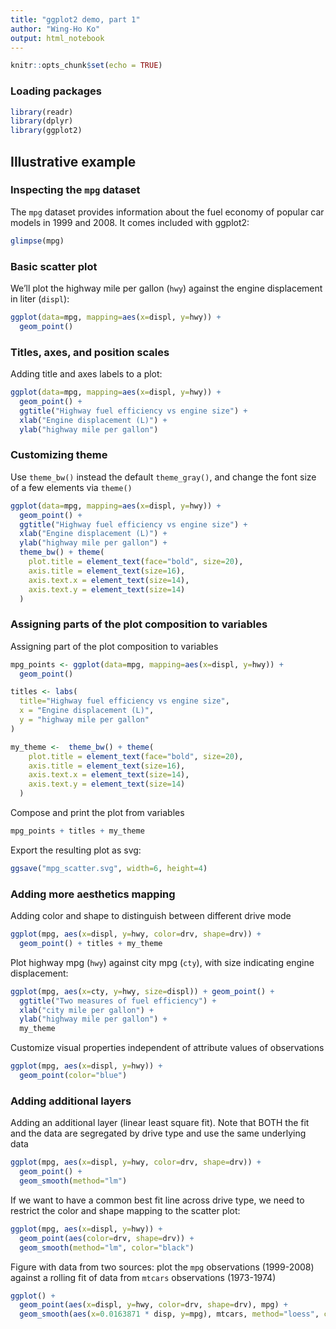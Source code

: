 ```yaml
---
title: "ggplot2 demo, part 1"
author: "Wing-Ho Ko"
output: html_notebook
---
```


```r
knitr::opts_chunk$set(echo = TRUE)
```

### Loading packages

```r
library(readr)
library(dplyr)
library(ggplot2)
```

## Illustrative example

### Inspecting the `mpg` dataset

The `mpg` dataset provides information about the fuel economy of popular car models in 1999 and 2008. It comes included with ggplot2:

```r
glimpse(mpg)
```

### Basic scatter plot

We'll plot the highway mile per gallon (`hwy`) against the engine displacement in liter (`displ`):

```r
ggplot(data=mpg, mapping=aes(x=displ, y=hwy)) + 
  geom_point()
```

### Titles, axes, and position scales

Adding title and axes labels to a plot:

```r
ggplot(data=mpg, mapping=aes(x=displ, y=hwy)) + 
  geom_point() + 
  ggtitle("Highway fuel efficiency vs engine size") +
  xlab("Engine displacement (L)") + 
  ylab("highway mile per gallon")
```

### Customizing theme

Use `theme_bw()` instead the default `theme_gray()`, and change the font size of a few elements via `theme()`

```r
ggplot(data=mpg, mapping=aes(x=displ, y=hwy)) + 
  geom_point() + 
  ggtitle("Highway fuel efficiency vs engine size") +
  xlab("Engine displacement (L)") + 
  ylab("highway mile per gallon") +
  theme_bw() + theme(
    plot.title = element_text(face="bold", size=20),
    axis.title = element_text(size=16),
    axis.text.x = element_text(size=14),
    axis.text.y = element_text(size=14)
  )
```

### Assigning parts of the plot composition to variables

Assigning part of the plot composition to variables

```r
mpg_points <- ggplot(data=mpg, mapping=aes(x=displ, y=hwy)) + 
  geom_point()

titles <- labs(
  title="Highway fuel efficiency vs engine size",
  x = "Engine displacement (L)",
  y = "highway mile per gallon"
)

my_theme <-  theme_bw() + theme(
    plot.title = element_text(face="bold", size=20),
    axis.title = element_text(size=16),
    axis.text.x = element_text(size=14),
    axis.text.y = element_text(size=14)
  )
```

Compose and print the plot from variables

```r
mpg_points + titles + my_theme
```

Export the resulting plot as svg:

```r
ggsave("mpg_scatter.svg", width=6, height=4)
```

### Adding more aesthetics mapping

Adding color and shape to distinguish between different drive mode

```r
ggplot(mpg, aes(x=displ, y=hwy, color=drv, shape=drv)) + 
  geom_point() + titles + my_theme
```

Plot highway mpg (`hwy`) against city mpg (`cty`), with size indicating engine displacement:

```r
ggplot(mpg, aes(x=cty, y=hwy, size=displ)) + geom_point() + 
  ggtitle("Two measures of fuel efficiency") + 
  xlab("city mile per gallon") +
  ylab("highway mile per gallon") +
  my_theme
```

Customize visual properties independent of attribute values of observations

```r
ggplot(mpg, aes(x=displ, y=hwy)) + 
  geom_point(color="blue")
```

### Adding additional layers

Adding an additional layer (linear least square fit). Note that BOTH the fit and the data are segregated by drive type and use the same underlying data

```r
ggplot(mpg, aes(x=displ, y=hwy, color=drv, shape=drv)) + 
  geom_point() +
  geom_smooth(method="lm")
```

If we want to have a common best fit line across drive type, we need to restrict the color and shape mapping to the scatter plot:

```r
ggplot(mpg, aes(x=displ, y=hwy)) + 
  geom_point(aes(color=drv, shape=drv)) +
  geom_smooth(method="lm", color="black")
```

Figure with data from two sources: plot the `mpg` observations (1999-2008) against a rolling fit of data from `mtcars` observations (1973-1974)

```r
ggplot() + 
  geom_point(aes(x=displ, y=hwy, color=drv, shape=drv), mpg) +
  geom_smooth(aes(x=0.0163871 * disp, y=mpg), mtcars, method="loess", color="black")
```

